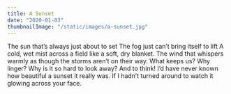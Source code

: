 ```yaml
---
title: A Sunset
date: "2020-01-03"
thumbnailImage: "/static/images/a-sunset.jpg"
---
```


<Box>
  The sun that’s always just about to set  
  The fog just can’t bring itself to lift  
  A cold, wet mist across a field like a soft, dry  blanket.    
  The wind that whispers warmly as though the storms aren’t on their way.   
  What keeps us?  Why linger?  
  Why is it so hard to look away?  
  And to think!  
  I’d have never known how beautiful a sunset it really was.   
  If I hadn’t turned around to watch it glowing across your face.   
</Box>
